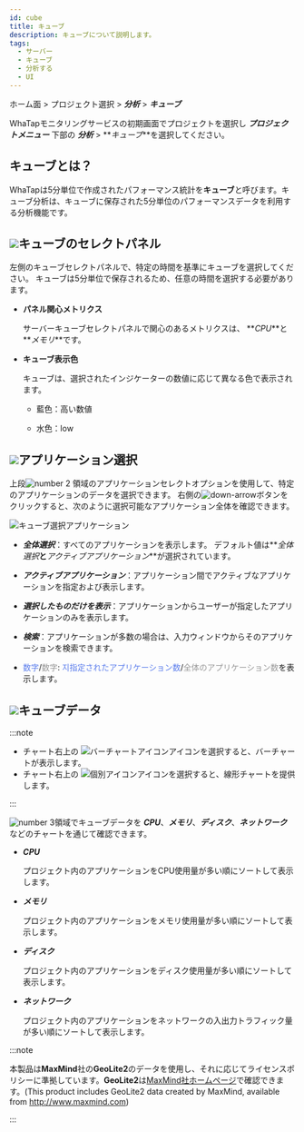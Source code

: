 ```yaml
---
id: cube
title: キューブ
description: キューブについて説明します。
tags:
  - サーバー
  - キューブ
  - 分析する
  - UI
---
```




ホーム面 > プロジェクト選択 > **_分析_** > **_キューブ_**

WhaTapモニタリングサービスの初期画面でプロジェクトを選択し **_プロジェクトメニュー_** 下部の **_分析_** > **_キューブ_**を選択してください。 

## キューブとは？

WhaTapは5分単位で作成されたパフォーマンス統計を**キューブ**と呼びます。キューブ分析は、キューブに保存された5分単位のパフォーマンスデータを利用する分析機能です。

<ProdImg img='cube.png' desc='큐브' />

## ![](/img/number-01.png)キューブのセレクトパネル

左側のキューブセレクトパネルで、特定の時間を基準にキューブを選択してください。 キューブは5分単位で保存されるため、任意の時間を選択する必要があります。 

-   **パネル関心メトリクス**

    サーバーキューブセレクトパネルで関心のあるメトリクスは、 **_CPU_**と **_メモリ_**です。

-   **キューブ表示色**

    キューブは、選択されたインジケーターの数値に応じて異なる色で表示されます。

    -   <span class='highfg'>藍色</span>：<span class='highfg'>高い数値</span>

    -   <span class='lowfg'> 水色</span>：<span class='lowfg'>low</span>

## ![](/img/number-02.png)アプリケーション選択

上段![number 2](/img/number-02.png) 領域のアプリケーションセレクトオプションを使用して、特定のアプリケーションのデータを選択できます。 右側の![down-arrow](/img/down-arrow.svg)ボタンをクリックすると、次のように選択可能なアプリケーション全体を確認できます。 

![キューブ選択アプリケーション](/img/cube-select-app.png)

-   **_全体選択_**：すべてのアプリケーションを表示します。 デフォルト値は**_全体選択_**と**_アクティブアプリケーション_**が選択されています。 

-   **_アクティブアプリケーション_**：アプリケーション間でアクティブなアプリケーションを指定および表示します。 

-   **_選択したものだけを表示_**：アプリケーションからユーザーが指定したアプリケーションのみを表示します。 

-   **_検索_**：アプリケーションが多数の場合は、入力ウィンドウからそのアプリケーションを検索できます。

-   <font color='5B7DEC'>数字</font>/<font color='979797'>数字</font>: <font color='5B7DEC'>지指定されたアプリケーション数</font>/<font color='979797'>全体のアプリケーション数</font>を表示します。

## ![](/img/number-03.png)キューブデータ

:::note

-   チャート右上の ![バーチャートアイコン](/img/ic-dashboard-bar-chart.svg)アイコンを選択すると、バーチャートが表示します。 
-   チャート右上の ![個別アイコン](/img/ic-multiline-chart.svg)アイコンを選択すると、線形チャートを提供します。

:::

![number 3](/img/number-03.png)領域でキューブデータを **_CPU_**、**_メモリ_**、**_ディスク_**、**_ネットワーク_** などのチャートを通じて確認できます。

-   **_CPU_**

    プロジェクト内のアプリケーションをCPU使用量が多い順にソートして表示します。 

-   **_メモリ_**

    プロジェクト内のアプリケーションをメモリ使用量が多い順にソートして表示します。

-   **_ディスク_**

    プロジェクト内のアプリケーションをディスク使用量が多い順にソートして表示します。

-   **_ネットワーク_**

    プロジェクト内のアプリケーションをネットワークの入出力トラフィック量が多い順にソートして表示します。

:::note

本製品は**MaxMind**社の**GeoLite2**のデータを使用し、それに応じてライセンスポリシーに準拠しています。**GeoLite2**は[MaxMind社ホームページ](http://www.maxmind.com)で確認できます。(This product includes GeoLite2 data created by MaxMind, available from http://www.maxmind.com)

:::
